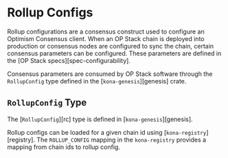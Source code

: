 # Rollup Configs

Rollup configurations are a consensus construct used to configure an Optimism Consensus client.
When an OP Stack chain is deployed into production or consensus nodes are configured to sync the chain,
certain consensus parameters can be configured. These parameters are defined in the
[OP Stack specs][spec-configurability].

Consensus parameters are consumed by OP Stack software through the `RollupConfig` type defined in the
[`kona-genesis`][genesis] crate.

## `RollupConfig` Type

The [`RollupConfig`][rc] type is defined in [`kona-genesis`][genesis].

Rollup configs can be loaded for a given chain id using [`kona-registry`][registry].
The `ROLLUP_CONFIG` mapping in the `kona-registry` provides a mapping from chain ids
to rollup config.


[op-stack]: https://github.com/ethereum-optimism/optimism
[op-program]: https://github.com/ethereum-optimism/optimism/tree/develop/op-program
[cannon]: https://github.com/ethereum-optimism/optimism/tree/develop/cannon
[cannon-rs]: https://github.com/op-rs/cannon-rs
[asterisc]: https://github.com/ethereum-optimism/asterisc
[fp-specs]: https://specs.optimism.io/experimental/fault-proof/index.html
[fpp-specs]: https://specs.optimism.io/experimental/fault-proof/index.html#fault-proof-program
[preimage-specs]: https://specs.optimism.io/experimental/fault-proof/index.html#pre-image-oracle
[cannon-specs]: https://specs.optimism.io/experimental/fault-proof/cannon-fault-proof-vm.html#cannon-fault-proof-virtual-machine
[l2-output-root]: https://specs.optimism.io/protocol/proposals.html#l2-output-commitment-construction
[op-succinct]: https://github.com/succinctlabs/op-succinct
[revm]: https://github.com/bluealloy/revm

[kona]: https://github.com/op-rs/kona
[book]: https://op-rs.github.io/kona/
[issues]: https://github.com/op-rs/kona/issues
[new-issue]: https://github.com/op-rs/kona/issues/new
[contributing]: https://github.com/op-rs/kona/tree/main/CONTRIBUTING.md

[op-labs]: https://github.com/ethereum-optimism
[bad-boi-labs]: https://github.com/BadBoiLabs
